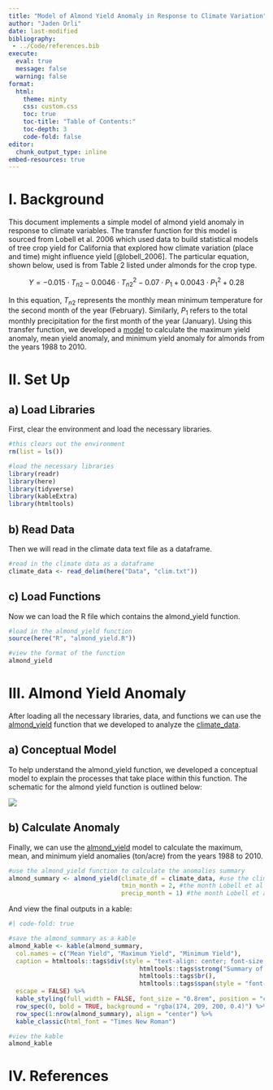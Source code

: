 ```yaml
---
title: "Model of Almond Yield Anomaly in Response to Climate Variation"
author: "Jaden Orli"
date: last-modified
bibliography: 
 - ../Code/references.bib
execute: 
  eval: true
  message: false
  warning: false 
format:
  html:
    theme: minty
    css: custom.css
    toc: true
    toc-title: "Table of Contents:"
    toc-depth: 3
    code-fold: false
editor:
  chunk_output_type: inline
embed-resources: true
---
```


# I. Background

This document implements a simple model of almond yield anomaly in response to climate variables. The transfer function for this model is sourced from Lobell et al. 2006 which used data to build statistical models of tree crop yield for California that explored how climate variation (place and time) might influence yield [@lobell_2006]. The particular equation, shown below, used is from Table 2 listed under almonds for the crop type.

$$
Y = -0.015 \cdot T_{n2} - 0.0046 \cdot T_{n2}^2 - 0.07 \cdot P_{1} + 0.0043 \cdot P_{1}^2 + 0.28
$$

In this equation, $T_{n2}$ represents the monthly mean minimum temperature for the second month of the year (February). Similarly, $P_{1}$ refers to the total monthly precipitation for the first month of the year (January). Using this transfer function, we developed a [model](#functions) to calculate the maximum yield anomaly, mean yield anomaly, and minimum yield anomaly for almonds from the years 1988 to 2010.

# II. Set Up

## a) Load Libraries

First, clear the environment and load the necessary libraries.

```r
#this clears out the environment
rm(list = ls())

#load the necessary libraries 
library(readr)
library(here)
library(tidyverse)
library(kableExtra)
library(htmltools)

```

## b) Read Data {#data}

Then we will read in the climate data text file as a dataframe.

```r
#read in the climate data as a dataframe 
climate_data <- read_delim(here("Data", "clim.txt")) 

```

## c) Load Functions {#functions}

Now we can load the R file which contains the almond_yield function.

```r
#load in the almond_yield function
source(here("R", "almond_yield.R"))

#view the format of the function 
almond_yield
```


# III. Almond Yield Anomaly

After loading all the necessary libraries, data, and functions we can use the [almond_yield](#function) function that we developed to analyze the [climate_data](#data).

## a) Conceptual Model

To help understand the almond_yield function, we developed a conceptual model to explain the processes that take place within this function. The schematic for the almond yield function is outlined below:

![](../Images/Almond_Yield_Conceptual_Diagram.jpg)

## b) Calculate Anomaly

Finally, we can use the [almond_yield](#functions) model to calculate the maximum, mean, and minimum yield anomalies (ton/acre) from the years 1988 to 2010.

```r
#use the almond_yield function to calculate the anomalies summary
almond_summary <- almond_yield(climate_df = climate_data, #use the climate_data as the input df
                               tmin_month = 2, #the month Lobell et al 2006 use is 2 (Feb)
                               precip_month = 1) #the month Lobell et al 2006 use is 1 (Jan)

```

And view the final outputs in a kable:

```r
#| code-fold: true

#save the almond_summary as a kable
almond_kable <- kable(almond_summary,
  col.names = c("Mean Yield", "Maximum Yield", "Minimum Yield"),
  caption = htmltools::tags$div(style = "text-align: center; font-size: 1rem;",
                                    htmltools::tags$strong("Summary of Almond Yield Anomalies"),
                                    htmltools::tags$br(),
                                    htmltools::tags$span(style = "font-size: 0.9rem;", "1988–2010")), 
  escape = FALSE) %>%
  kable_styling(full_width = FALSE, font_size = "0.8rem", position = "center") %>%
  row_spec(0, bold = TRUE, background = "rgba(174, 209, 200, 0.4)") %>%
  row_spec(1:nrow(almond_summary), align = "center") %>%
  kable_classic(html_font = "Times New Roman")

#view the kable 
almond_kable
```

# IV. References

::: {#refs}
:::
